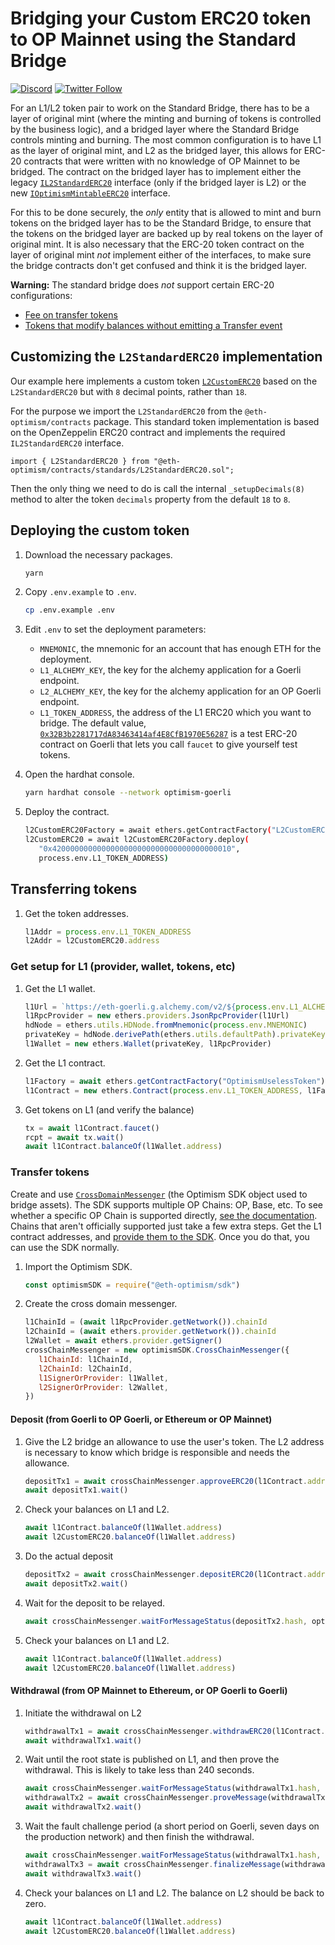 # Bridging your Custom ERC20 token to OP Mainnet using the Standard Bridge

[![Discord](https://img.shields.io/discord/667044843901681675.svg?color=768AD4&label=discord&logo=https%3A%2F%2Fdiscordapp.com%2Fassets%2F8c9701b98ad4372b58f13fd9f65f966e.svg)](https://discord-gateway.optimism.io)
[![Twitter Follow](https://img.shields.io/twitter/follow/optimismFND.svg?label=optimismFND&style=social)](https://twitter.com/optimismFND)


For an L1/L2 token pair to work on the Standard Bridge, there has to be a layer of original mint (where the minting and burning of tokens is controlled by the business logic), and a bridged layer where the Standard Bridge controls minting and burning.
The most common configuration is to have L1 as the layer of original mint, and L2 as the bridged layer, this allows for ERC-20 contracts that were written with no knowledge of OP Mainnet to be bridged.
The contract on the bridged layer has to implement either the legacy [`IL2StandardERC20`](https://github.com/ethereum-optimism/optimism/blob/8b392e9b613ea4ca0270c2dca24d3485b7454954/packages/contracts/contracts/standards/IL2StandardERC20.sol) interface (only if the bridged layer is L2) or the new [`IOptimismMintableERC20`](https://github.com/ethereum-optimism/optimism/blob/develop/packages/contracts-bedrock/contracts/universal/IOptimismMintableERC20.sol) interface. 

For this to be done securely, the *only* entity that is allowed to mint and burn tokens on the bridged layer has to be the Standard Bridge, to ensure that the tokens on the bridged layer are backed up by real tokens on the layer of original mint. 
It is also necessary that the ERC-20 token contract on the layer of original mint *not* implement either of the interfaces, to make sure the bridge contracts don't get confused and think it is the bridged layer.

**Warning:** The standard bridge does *not* support certain ERC-20 configurations:

- [Fee on transfer tokens](https://github.com/d-xo/weird-erc20#fee-on-transfer)
- [Tokens that modify balances without emitting a Transfer event](https://github.com/d-xo/weird-erc20#balance-modifications-outside-of-transfers-rebasingairdrops)

## Customizing the `L2StandardERC20` implementation

Our example here implements a custom token [`L2CustomERC20`](contracts/L2CustomERC20.sol) based on the `L2StandardERC20` but with `8` decimal points, rather than `18`.

For the purpose we import the `L2StandardERC20` from the `@eth-optimism/contracts` package. This standard token implementation is based on the OpenZeppelin ERC20 contract and implements the required `IL2StandardERC20` interface.

```
import { L2StandardERC20 } from "@eth-optimism/contracts/standards/L2StandardERC20.sol";
```

Then the only thing we need to do is call the internal `_setupDecimals(8)` method to alter the token `decimals` property from the default `18` to `8`.

## Deploying the custom token

1. Download the necessary packages.

   ```sh
   yarn
   ```

1. Copy `.env.example` to `.env`.

   ```sh
   cp .env.example .env
   ```

1. Edit `.env` to set the deployment parameters:

   - `MNEMONIC`, the mnemonic for an account that has enough ETH for the deployment.
   - `L1_ALCHEMY_KEY`, the key for the alchemy application for a Goerli endpoint.   
   - `L2_ALCHEMY_KEY`, the key for the alchemy application for an OP Goerli endpoint.
   - `L1_TOKEN_ADDRESS`, the address of the L1 ERC20 which you want to bridge.
     The default value, [`0x32B3b2281717dA83463414af4E8CfB1970E56287`](https://goerli.etherscan.io/address/0x32B3b2281717dA83463414af4E8CfB1970E56287) is a test ERC-20 contract on Goerli that lets you call `faucet` to give yourself test tokens.

1. Open the hardhat console.

   ```sh
   yarn hardhat console --network optimism-goerli
   ```

1. Deploy the contract.

   ```sh
   l2CustomERC20Factory = await ethers.getContractFactory("L2CustomERC20")   
   l2CustomERC20 = await l2CustomERC20Factory.deploy(
      "0x4200000000000000000000000000000000000010",
      process.env.L1_TOKEN_ADDRESS)
   ```

## Transferring tokens 

1. Get the token addresses.

   ```js
   l1Addr = process.env.L1_TOKEN_ADDRESS
   l2Addr = l2CustomERC20.address
   ```

### Get setup for L1 (provider, wallet, tokens, etc)

1. Get the L1 wallet.

   ```js
   l1Url = `https://eth-goerli.g.alchemy.com/v2/${process.env.L1_ALCHEMY_KEY}`
   l1RpcProvider = new ethers.providers.JsonRpcProvider(l1Url)
   hdNode = ethers.utils.HDNode.fromMnemonic(process.env.MNEMONIC)
   privateKey = hdNode.derivePath(ethers.utils.defaultPath).privateKey
   l1Wallet = new ethers.Wallet(privateKey, l1RpcProvider)
   ```

1. Get the L1 contract.

   ```js
   l1Factory = await ethers.getContractFactory("OptimismUselessToken")
   l1Contract = new ethers.Contract(process.env.L1_TOKEN_ADDRESS, l1Factory.interface, l1Wallet)
   ```

1. Get tokens on L1 (and verify the balance)

   ```js
   tx = await l1Contract.faucet()
   rcpt = await tx.wait()
   await l1Contract.balanceOf(l1Wallet.address)
   ```


### Transfer tokens

Create and use [`CrossDomainMessenger`](https://sdk.optimism.io/classes/crosschainmessenger) (the Optimism SDK object used to bridge assets).
The SDK supports multiple OP Chains: OP, Base, etc.
To see whether a specific OP Chain is supported directly, [see the documentation](https://sdk.optimism.io/enums/l2chainid).
Chains that aren't officially supported just take a few extra steps.
Get the L1 contract addresses, and [provide them to the SDK](https://stack.optimism.io/docs/build/sdk/#contract-addresses).
Once you do that, you can use the SDK normally.

1. Import the Optimism SDK.

   ```js
   const optimismSDK = require("@eth-optimism/sdk")
   ```

1. Create the cross domain messenger.

   ```js
   l1ChainId = (await l1RpcProvider.getNetwork()).chainId
   l2ChainId = (await ethers.provider.getNetwork()).chainId
   l2Wallet = await ethers.provider.getSigner()
   crossChainMessenger = new optimismSDK.CrossChainMessenger({
      l1ChainId: l1ChainId,
      l2ChainId: l2ChainId,
      l1SignerOrProvider: l1Wallet,
      l2SignerOrProvider: l2Wallet,
   })
   ```

#### Deposit (from Goerli to OP Goerli, or Ethereum or OP Mainnet)

1. Give the L2 bridge an allowance to use the user's token.
   The L2 address is necessary to know which bridge is responsible and needs the allowance.

   ```js
   depositTx1 = await crossChainMessenger.approveERC20(l1Contract.address, l2Addr, 1e9)
   await depositTx1.wait()
   ```

1. Check your balances on L1 and L2.

   ```js
   await l1Contract.balanceOf(l1Wallet.address) 
   await l2CustomERC20.balanceOf(l1Wallet.address)
   ```   

1. Do the actual deposit

   ```js
   depositTx2 = await crossChainMessenger.depositERC20(l1Contract.address, l2Addr, 1e9)
   await depositTx2.wait()
   ```

1. Wait for the deposit to be relayed.

   ```js
   await crossChainMessenger.waitForMessageStatus(depositTx2.hash, optimismSDK.MessageStatus.RELAYED)
   ```

1. Check your balances on L1 and L2.

   ```js
   await l1Contract.balanceOf(l1Wallet.address) 
   await l2CustomERC20.balanceOf(l1Wallet.address)
   ```

#### Withdrawal (from OP Mainnet to Ethereum, or OP Goerli to Goerli)

1. Initiate the withdrawal on L2

   ```js
   withdrawalTx1 = await crossChainMessenger.withdrawERC20(l1Contract.address, l2Addr, 1e9)
   await withdrawalTx1.wait()
   ```

1. Wait until the root state is published on L1, and then prove the withdrawal.
   This is likely to take less than 240 seconds.

   ```js
   await crossChainMessenger.waitForMessageStatus(withdrawalTx1.hash, optimismSDK.MessageStatus.READY_TO_PROVE)
   withdrawalTx2 = await crossChainMessenger.proveMessage(withdrawalTx1.hash)
   await withdrawalTx2.wait()
   ```

1. Wait the fault challenge period (a short period on Goerli, seven days on the production network) and then finish the withdrawal.

   ```js
   await crossChainMessenger.waitForMessageStatus(withdrawalTx1.hash, optimismSDK.MessageStatus.READY_FOR_RELAY)
   withdrawalTx3 = await crossChainMessenger.finalizeMessage(withdrawalTx1.hash)
   await withdrawalTx3.wait()   
   ```


1. Check your balances on L1 and L2.
   The balance on L2 should be back to zero.

   ```js
   await l1Contract.balanceOf(l1Wallet.address) 
   await l2CustomERC20.balanceOf(l1Wallet.address)
   ```